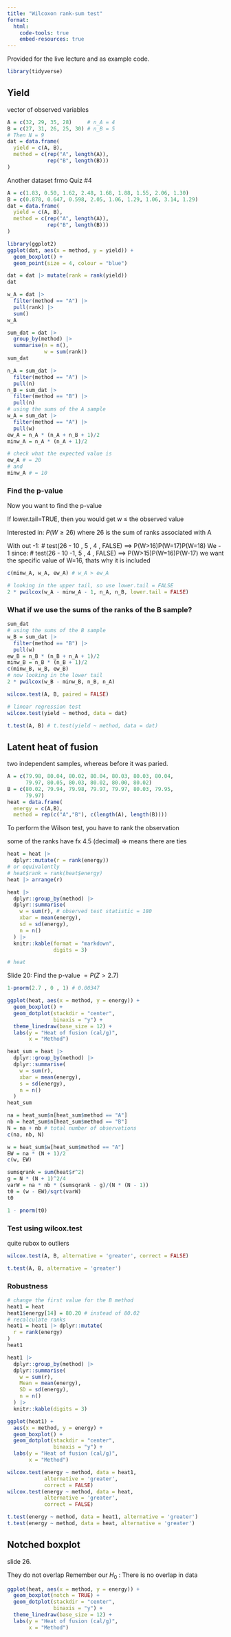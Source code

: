 ```yaml
---
title: "Wilcoxon rank-sum test"
format: 
  html:
    code-tools: true
    embed-resources: true
---
```


Provided for the live lecture and as example code. 

```r
library(tidyverse)
```

## Yield

vector of observed variables
```r
A = c(32, 29, 35, 28)     # n_A = 4
B = c(27, 31, 26, 25, 30) # n_B = 5
# Then N = 9 
dat = data.frame(
  yield = c(A, B),
  method = c(rep("A", length(A)),
             rep("B", length(B)))
)
```


Another dataset frmo Quiz \#4
```r
A = c(1.83, 0.50, 1.62, 2.48, 1.68, 1.88, 1.55, 2.06, 1.30)
B = c(0.878, 0.647, 0.598, 2.05, 1.06, 1.29, 1.06, 3.14, 1.29)
dat = data.frame(
  yield = c(A, B),
  method = c(rep("A", length(A)),
             rep("B", length(B)))
)
```


```r
library(ggplot2)
ggplot(dat, aes(x = method, y = yield)) + 
  geom_boxplot() + 
  geom_point(size = 4, colour = "blue")
```


```r
dat = dat |> mutate(rank = rank(yield))
dat
```

```r
w_A = dat |> 
  filter(method == "A") |> 
  pull(rank) |> 
  sum()
w_A
```

```r
sum_dat = dat |>
  group_by(method) |> 
  summarise(n = n(),
            w = sum(rank))
sum_dat
```

```r
n_A = sum_dat |> 
  filter(method == "A") |> 
  pull(n)
n_B = sum_dat |> 
  filter(method == "B") |>
  pull(n)
# using the sums of the A sample
w_A = sum_dat |> 
  filter(method == "A") |> 
  pull(w)
ew_A = n_A * (n_A + n_B + 1)/2 
minw_A = n_A * (n_A + 1)/2 

# check what the expected value is
ew_A # = 20
# and 
minw_A # = 10
```

### Find the p-value
Now you want to find the p-value

If lower.tail=TRUE, then you would get w ≤ the observed value 

Interested in: $P(W \geq 26)$
where 26 is the sum of ranks associated with A

With out -1:
   # test(26 - 10 , 5 , 4 , FALSE) ==> P(W>16)P(W=17)P(W=18)
We - 1 since:
  # test(26 - 10 -1, 5 , 4 , FALSE) ==> P(W>15)P(W=16)P(W-17)
  we want the specific value of W=16, thats why it is included
         
          
```r
c(minw_A, w_A, ew_A) # w_A > ew_A

# looking in the upper tail, so use lower.tail = FALSE
2 * pwilcox(w_A - minw_A - 1, n_A, n_B, lower.tail = FALSE)
```

### What if we use the sums of the ranks of the B sample?



```r
sum_dat
# using the sums of the B sample
w_B = sum_dat |> 
  filter(method == "B") |> 
  pull(w)
ew_B = n_B * (n_B + n_A + 1)/2 
minw_B = n_B * (n_B + 1)/2 
c(minw_B, w_B, ew_B)
# now looking in the lower tail
2 * pwilcox(w_B - minw_B, n_B, n_A)
```


```r
wilcox.test(A, B, paired = FALSE) 

# linear regression test
wilcox.test(yield ~ method, data = dat)
```


```r
t.test(A, B) # t.test(yield ~ method, data = dat)
```


## Latent heat of fusion

two independent samples, whereas before it was paried. 

```r
A = c(79.98, 80.04, 80.02, 80.04, 80.03, 80.03, 80.04, 
      79.97, 80.05, 80.03, 80.02, 80.00, 80.02)
B = c(80.02, 79.94, 79.98, 79.97, 79.97, 80.03, 79.95, 
      79.97)
heat = data.frame(
  energy = c(A,B),
  method = rep(c("A","B"), c(length(A), length(B))))
```

To perform the Wilson test, you have to rank the observation

some of the ranks have fx 4.5 (decimal) => means there are ties
```r
heat = heat |> 
  dplyr::mutate(r = rank(energy))
# or equivalently
# heat$rank = rank(heat$energy)
heat |> arrange(r) 
```

```r
heat |>
  dplyr::group_by(method) |> 
  dplyr::summarise(
    w = sum(r), # observed test statistic = 180
    xbar = mean(energy),
    sd = sd(energy),
    n = n()
  ) |> 
  knitr::kable(format = "markdown", 
               digits = 3)

# heat
```

Slide 20:
Find the p-value $= P(Z > 2.7)$
```r
1-pnorm(2.7 , 0 , 1) # 0.00347
```



```r
ggplot(heat, aes(x = method, y = energy)) + 
  geom_boxplot() + 
  geom_dotplot(stackdir = "center",
               binaxis = "y") +
  theme_linedraw(base_size = 12) + 
  labs(y = "Heat of fusion (cal/g)",
       x = "Method")
```


```r
heat_sum = heat |>
  dplyr::group_by(method) |> 
  dplyr::summarise(
    w = sum(r),
    xbar = mean(energy),
    s = sd(energy),
    n = n()
  )
heat_sum
```

```r
na = heat_sum$n[heat_sum$method == "A"]
nb = heat_sum$n[heat_sum$method == "B"]
N = na + nb # total number of observations
c(na, nb, N)
```


```r
w = heat_sum$w[heat_sum$method == "A"]
EW = na * (N + 1)/2
c(w, EW)
```

```r
sumsqrank = sum(heat$r^2)
g = N * (N + 1)^2/4
varW = na * nb * (sumsqrank - g)/(N * (N - 1))
t0 = (w - EW)/sqrt(varW)
t0
```

```r
1 - pnorm(t0)
```

### Test using wilcox.test

quite rubox to outliers

```r
wilcox.test(A, B, alternative = 'greater', correct = FALSE)
```

```r
t.test(A, B, alternative = 'greater')
```


### Robustness


```r
# change the first value for the B method
heat1 = heat
heat1$energy[14] = 80.20 # instead of 80.02
# recalculate ranks
heat1 = heat1 |> dplyr::mutate( 
  r = rank(energy)
)
heat1
```

```r
heat1 |>
  dplyr::group_by(method) |> 
  dplyr::summarise(
    w = sum(r),
    Mean = mean(energy),
    SD = sd(energy),
    n = n()
  ) |> 
  knitr::kable(digits = 3)
```


```r
ggplot(heat1) + 
  aes(x = method, y = energy) + 
  geom_boxplot() + 
  geom_dotplot(stackdir = "center",
               binaxis = "y") +
  labs(y = "Heat of fusion (cal/g)",
       x = "Method")
```


```r
wilcox.test(energy ~ method, data = heat1, 
            alternative = 'greater',
            correct = FALSE)
wilcox.test(energy ~ method, data = heat, 
            alternative = 'greater',
            correct = FALSE)
```

```r
t.test(energy ~ method, data = heat1, alternative = 'greater')
t.test(energy ~ method, data = heat, alternative = 'greater')
```

## Notched boxplot
slide 26.

They do not overlap
Remember our $H_0$ : There is no overlap in data
```r
ggplot(heat, aes(x = method, y = energy)) + 
  geom_boxplot(notch = TRUE) + 
  geom_dotplot(stackdir = "center",
               binaxis = "y") +
  theme_linedraw(base_size = 12) + 
  labs(y = "Heat of fusion (cal/g)",
       x = "Method")
```

